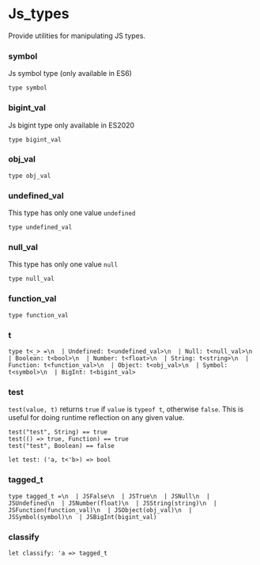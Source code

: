 # Js_types

<Intro>

Provide utilities for manipulating JS types.

</Intro>


### symbol
Js symbol type (only available in ES6)

```res sig
type symbol
```

### bigint_val
Js bigint type only available in ES2020

```res sig
type bigint_val
```

### obj_val


```res sig
type obj_val
```

### undefined_val
This type has only one value `undefined`

```res sig
type undefined_val
```

### null_val
This type has only one value `null`

```res sig
type null_val
```

### function_val


```res sig
type function_val
```

### t


```res sig
type t<_> =\n  | Undefined: t<undefined_val>\n  | Null: t<null_val>\n  | Boolean: t<bool>\n  | Number: t<float>\n  | String: t<string>\n  | Function: t<function_val>\n  | Object: t<obj_val>\n  | Symbol: t<symbol>\n  | BigInt: t<bigint_val>
```

### test
`test(value, t)` returns `true` if `value` is `typeof t`, otherwise `false`.
   This is useful for doing runtime reflection on any given value.

   ```res example
   test("test", String) == true
   test(() => true, Function) == true
   test("test", Boolean) == false
   ```

```res sig
let test: ('a, t<'b>) => bool
```

### tagged_t


```res sig
type tagged_t =\n  | JSFalse\n  | JSTrue\n  | JSNull\n  | JSUndefined\n  | JSNumber(float)\n  | JSString(string)\n  | JSFunction(function_val)\n  | JSObject(obj_val)\n  | JSSymbol(symbol)\n  | JSBigInt(bigint_val)
```

### classify


```res sig
let classify: 'a => tagged_t
```
